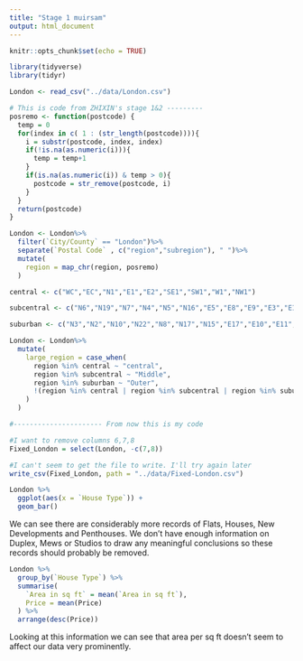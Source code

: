 ```yaml
---
title: "Stage 1 muirsam"
output: html_document
---
```


```r
knitr::opts_chunk$set(echo = TRUE)
```

```r
library(tidyverse)
library(tidyr)
```

```r
London <- read_csv("../data/London.csv")
```

```r
# This is code from ZHIXIN's stage 1&2 ---------
posremo <- function(postcode) {
  temp = 0
  for(index in c( 1 : (str_length(postcode)))){
    i = substr(postcode, index, index)
    if(!is.na(as.numeric(i))){
      temp = temp+1
    }
    if(is.na(as.numeric(i)) & temp > 0){
      postcode = str_remove(postcode, i)
    }
  }
  return(postcode)
}

London <- London%>%
  filter(`City/County` == "London")%>%
  separate(`Postal Code` , c("region","subregion"), " ")%>%
  mutate(
    region = map_chr(region, posremo)
  )

central <- c("WC","EC","N1","E1","E2","SE1","SW1","W1","NW1")

subcentral <- c("N6","N19","N7","N4","N5","N16","E5","E8","E9","E3","E14","SE16","SE8","SE14","SE4","SE17","SE15","SE5","SE11","SW4","SW8","SW9","SW11","SW3","SW10","SW5","SW7","W2","W8","W9","W11","NW3","NW5","NW6","NW8")

suburban <- c("N3","N2","N10","N22","N8","N17","N15","E17","E10","E11","E20","E15","E7","E12","E6","E13","E16","SE10","SE7","SE3","SE13","SE6","SE23","SE22","SE24","SE21","SE26","SE27","SW2","SW16","SW12","SW17","SW18","SW6","W6","W14","W12","W10","NW10","NW2","NW11")

London <- London%>%
  mutate(
    large_region = case_when(
      region %in% central ~ "central",
      region %in% subcentral ~ "Middle",
      region %in% suburban ~ "Outer",
      !(region %in% central | region %in% subcentral | region %in% suburban) ~ "Further Outer"
    )
  )

#---------------------- From now this is my code

#I want to remove columns 6,7,8
Fixed_London = select(London, -c(7,8))

#I can't seem to get the file to write. I'll try again later
write_csv(Fixed_London, path = "../data/Fixed-London.csv")

```

```r
London %>%
  ggplot(aes(x = `House Type`)) +
  geom_bar()
```
We can see there are considerably more records of Flats, Houses, New Developments and Penthouses. We don't have enough information on Duplex, Mews or Studios to draw any meaningful conclusions so these records should probably be removed. 

```r
London %>%
  group_by(`House Type`) %>%
  summarise(
    `Area in sq ft` = mean(`Area in sq ft`),
    Price = mean(Price)
  ) %>%
  arrange(desc(Price))
```
Looking at this information we can see that area per sq ft doesn't seem to affect our data very prominently.

